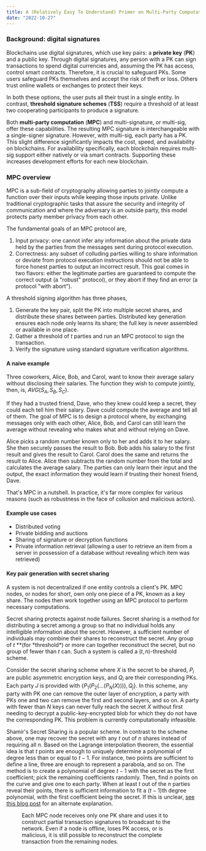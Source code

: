 ```yaml
---
title: A (Relatively Easy To Understand) Primer on Multi-Party Computation
date: "2022-10-27"
---
```


### Background: digital signatures

Blockchains use digital signatures, which use key pairs: a **private key** (**PK**) and a public key. Through digital signatures, any person with a PK can sign transactions to spend digital currencies and, assuming the PK has access, control smart contracts. Therefore, it is crucial to safeguard PKs. Some users safeguard PKs themselves and accept the risk of theft or loss. Others trust online wallets or exchanges to protect their keys.

In both these options, the user puts all their trust in a single entity. In contrast, **threshold signature schemes** (**TSS**) require a threshold of at least two cooperating participants to produce a signature.

Both **multi-party computation** (**MPC**) and multi-signature, or multi-sig, offer these capabilities. The resulting MPC signature is interchangeable with a single-signer signature. However, with multi-sig, each party has a PK. This slight difference significantly impacts the cost, speed, and availability on blockchains. For availability specifically, each blockchain requires multi-sig support either natively or via smart contracts. Supporting these increases development efforts for each new blockchain.

### MPC overview

MPC is a sub-field of cryptography allowing parties to jointly compute a function over their inputs while keeping those inputs private. Unlike traditional cryptographic tasks that assure the security and integrity of communication and where the adversary is an outside party, this model protects party member privacy from each other.

The fundamental goals of an MPC protocol are,

1. Input privacy: one cannot infer any information about the private data held by the parties from the messages sent during protocol execution.
1. Correctness: any subset of colluding parties willing to share information or deviate from protocol execution instructions should not be able to force honest parties to output an incorrect result. This goal comes in two flavors: either the legitimate parties are guaranteed to compute the correct output (a "robust" protocol), or they abort if they find an error (a protocol "with abort").

A threshold signing algorithm has three phases,

1. Generate the key pair, split the PK into multiple secret shares, and distribute these shares between parties. Distributed key generation ensures each node only learns its share; the full key is never assembled or available in one place.
1. Gather a threshold of $t$ parties and run an MPC protocol to sign the transaction.
1. Verify the signature using standard signature verification algorithms.

#### A naive example

Three coworkers, Alice, Bob, and Carol, want to know their average salary without disclosing their salaries. The function they wish to compute jointly, then, is, $AVG(S_A, S_B, S_C)$.

If they had a trusted friend, Dave, who they knew could keep a secret, they could each tell him their salary. Dave could compute the average and tell all of them. The goal of MPC is to design a protocol where, by exchanging messages only with each other, Alice, Bob, and Carol can still learn the average without revealing who makes what and without relying on Dave.

Alice picks a random number known only to her and adds it to her salary. She then securely passes the result to Bob. Bob adds his salary to the first result and gives the result to Carol. Carol does the same and returns the result to Alice. Alice then subtracts the random number from the total and calculates the average salary. The parties can only learn their input and the output, the exact information they would learn if trusting their honest friend, Dave.

That's MPC in a nutshell. In practice, it's far more complex for various reasons (such as robustness in the face of collusion and malicious actors).

#### Example use cases

- Distributed voting
- Private bidding and auctions
- Sharing of signature or decryption functions
- Private information retrieval (allowing a user to retrieve an item from a server in possession of a database without revealing which item was retrieved)

#### Key pair generation with secret sharing

A system is not decentralized if one entity controls a client's PK. MPC nodes, or nodes for short, own only one piece of a PK, known as a key share. The nodes then work together using an MPC protocol to perform necessary computations.

Secret sharing protects against node failures. Secret sharing is a method for distributing a secret among a group so that no individual holds any intelligible information about the secret. However, a sufficient number of individuals may combine their shares to reconstruct the secret. Any group of $t$ \**(for *threshold\*) or more can together reconstruct the secret, but no group of fewer than $t$ can. Such a system is called a $(t, n)$-threshold scheme.

Consider the secret sharing scheme where $X$ is the secret to be shared, $P_i$ are public asymmetric encryption keys, and $Q_i$ are their corresponding PKs. Each party $J$ is provided with $\{P_1 (P_2 (...(P_N (X )))), Q_j\}$. In this scheme, any party with PK one can remove the outer layer of encryption, a party with PKs one and two can remove the first and second layers, and so on. A party with fewer than $N$ keys can never fully reach the secret $X$ without first needing to decrypt a public-key-encrypted blob for which they do not have the corresponding PK. This problem is currently computationally infeasible.

Shamir's Secret Sharing is a popular scheme. In contrast to the scheme above, one may recover the secret with any $t$ out of $n$ shares instead of requiring all $n$. Based on the Lagrange interpolation theorem, the essential idea is that $t$ points are enough to uniquely determine a polynomial of degree less than or equal to $t - 1$. For instance, two points are sufficient to define a line, three are enough to represent a parabola, and so on. The method is to create a polynomial of degree $t - 1$ with the secret as the first coefficient; pick the remaining coefficients randomly. Then, find $n$ points on the curve and give one to each party. When at least $t$ out of the $n$ parties reveal their points, there is sufficient information to fit a $(t-1)$th degree polynomial, with the first coefficient being the secret. If this is unclear, [see this blog post](https://medium.com/wanchain-foundation/secure-multiparty-computation-and-shamirs-secret-sharing-on-wanchain-e502012b80ef) for an alternate explanation.

<Figure
  caption="It’s possible to draw an infinite number of polynomials of degree two through two points. Three points are required to determine it uniquely."
  id="polynomials"
/>

Each MPC node receives only one PK share and uses it to construct partial transaction signatures to broadcast to the network. Even if a node is offline, loses PK access, or is malicious, it is still possible to reconstruct the complete transaction from the remaining nodes.

